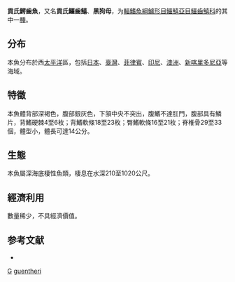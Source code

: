 {{Speciesbox
| taxon = Champsodon guentheri
| status = NE
| status_system = IUCN3.1
| binomial_authority = {{le|查爾斯·塔特·里根|Charles Tate Regan|Regan}}, 1908
}}

'''貢氏鰐齒魚'''，又名'''貢氏鱷齒鱚'''、'''黑狗母'''，为[[輻鰭魚綱|輻鰭魚綱]][[鱸形目|鱸形目]][[鱷鱚亞目|鱷鱚亞目]][[鱷齒鱚科|鱷齒鱚科]]的其中一[[種|種]]。

==分布==
本魚分布於西[[太平洋|太平洋]]區，包括[[日本|日本]]、[[臺灣|臺灣]]、[[菲律賓|菲律賓]]、[[印尼|印尼]]、[[澳洲|澳洲]]、[[新喀里多尼亞|新喀里多尼亞]]等海域。

==特徵==
本魚體背部深褐色，腹部銀灰色，下頷中央不突出，腹鰭不達肛門，腹部具有鱗片，背鰭硬棘4至6枚；背鰭軟條18至23枚；臀鰭軟條16至21枚；脊椎骨29至33個，體型小，體長可達14公分。

==生態==
本魚屬深海底棲性魚類，棲息在水深210至1020公尺。

==經濟利用==
數量稀少，不具經濟價值。

==参考文献==
*{{FishBase_species|genus=Champsodon|species=guentheri|year=2011|month=12}}

{{taxonbar}}
[[Category:_1908年描述的鱼类|G]]
[[Category:鳄齿鱼属|guentheri]]